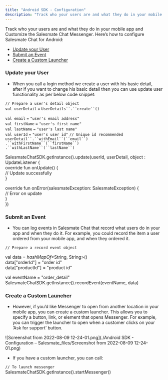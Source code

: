 ```yaml
---
title: "Android SDK - Configuration"
description: "Track who your users are and what they do in your mobile app and Customize the Salesmate Chat Messenger. Here’s how to configure Salesmate Chat for An..."
---
```


Track who your users are and what they do in your mobile app and Customize the Salesmate Chat Messenger. Here’s how to configure Salesmate Chat for Android:

*   [Update your User](https://support.salesmate.io/hc/en-us/articles/9809670603417#temp:C:fXD3d73c6d6acc3889756de6d1f6)
*   [Submit an Event](https://support.salesmate.io/hc/en-us/articles/9809670603417#temp:C:fXD262cb5986570bf1fab4adc1c1)
*   [Create a Custom Launcher](https://support.salesmate.io/hc/en-us/articles/9809670603417#temp:C:fXD1e0758ecd41c6e1680022700a)

### Update your User

*   When you call a login method we create a user with his basic detail, after if you want to change his basic detail then you can use update user functionality as per below code snippet:

  
`// Prepare a user's detail object`  
`val userDetail` `=` `UserDetails``.``create``()`  
  
`val email` `=` `"user's email address"`  
`val firstName` `=` `"user's first name"`  
`val lastName` `=` `"user's last name"`  
`val userId` `=` `"user's user id"` `// Unique id recommended`  
`userDetail``.``withEmail``(``email``)`  
          `.``withFirstName``(``firstName``)`  
          `.``withLastName``(``lastName``)`  
  
SalesmateChatSDK.getInstance().update(userId, userDetail, object : UpdateListener {  
override fun onUpdate() {  
// Update successfully  
}  
  
override fun onError(salesmateException: SalesmateException) {  
// Error on update  
}  
})

### Submit an Event

*   You can log events in Salesmate Chat that record what users do in your app and when they do it. For example, you could record the item a user ordered from your mobile app, and when they ordered it.

  
`// Prepare a record event object`  
  
val data = _hashMapOf_<String, String>()  
data\["orderId"\] = "order id"  
data\["productId"\] = "product id"  
  
val eventName = "order\_detail"  
SalesmateChatSDK.getInstance().recordEvent(eventName, data)

### Create a Custom Launcher

*   However, if you’d like Messenger to open from another location in your mobile app, you can create a custom launcher. This allows you to specify a button, link, or element that opens Messenger. For example, you can trigger the launcher to open when a customer clicks on your ‘Ask for support’ button.

![Screenshot from 2022-08-09 12-24-01.png](./Android SDK - Configuration – Salesmate_files/Screenshot from 2022-08-09 12-24-01.png)

*   If you have a custom launcher, you can call:

  
`// To launch messenger`  
SalesmateChatSDK.getInstance().startMessenger()